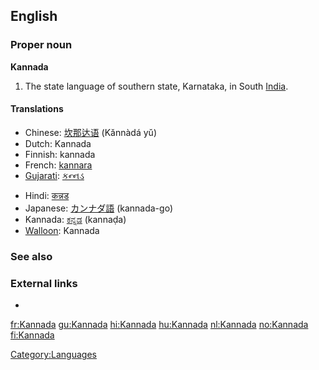 ==English==

===Proper noun===
{{wikipedia}}
'''Kannada'''

# The state language of southern state, Karnataka, in South [[India]].

====Translations====
{{top}}
* Chinese: [[坎那达语]] (Kǎnnàdá yǔ)
* Dutch: Kannada
* Finnish: kannada
* French: [[kannara]] {{m}}
* [[Gujarati]]: [[કન્નડ]]
{{mid}}
* Hindi: [[कन्नड]]
* Japanese: [[カンナダ語]] (kannada-go)
* Kannada: [[ಕನ್ನಡ]] (kannaḍa)
* [[Walloon]]: Kannada
{{bottom}}

===See also===
{{interwiktionary|code=kn}}

===External links===
* {{ethnologue|code=kan}}

[[Category:Languages]]

[[fr:Kannada]]
[[gu:Kannada]]
[[hi:Kannada]]
[[hu:Kannada]]
[[nl:Kannada]]
[[no:Kannada]]
[[fi:Kannada]]